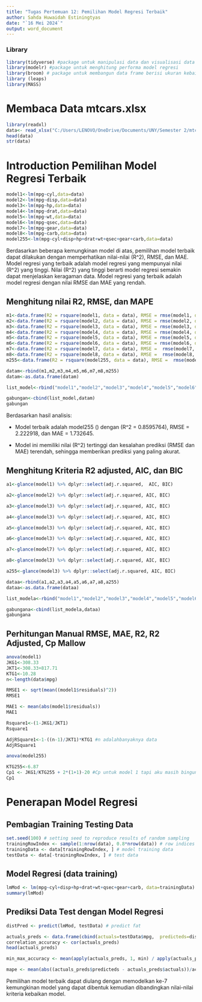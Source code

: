 ```yaml
---
title: "Tugas Pertemuan 12: Pemilihan Model Regresi Terbaik"
author: Sahda Huwaidah Estiningtyas
date: "`16 Mei 2024`"
output: word_document
---
```


### **Library**
```r
library(tidyverse) #package untuk manipulasi data dan visualisasi data 
library(modelr) #package untuk menghitung performa model regresi
library(broom) # package untuk membangun data frame berisi ukuran kebaikan model regresi
library (leaps)
library(MASS)
```

# Membaca Data mtcars.xlsx
```r
library(readxl)
data<- read_xlsx("C:/Users/LENOVO/OneDrive/Documents/UNY/Semester 2/mtcars.xlsx")
head(data)
str(data)
```

# Introduction Pemilihan Model Regresi Terbaik
```r
model1<-lm(mpg~cyl,data=data) 
model2<-lm(mpg~disp,data=data) 
model3<-lm(mpg~hp,data=data) 
model4<-lm(mpg~drat,data=data) 
model5<-lm(mpg~wt,data=data) 
model6<-lm(mpg~qsec,data=data) 
model7<-lm(mpg~gear,data=data) 
model8<-lm(mpg~carb,data=data) 
model255<-lm(mpg~cyl+disp+hp+drat+wt+qsec+gear+carb,data=data) 
```

Berdasarkan beberapa kemungkinan model di atas, pemilihan model terbaik dapat dilakukan dengan memperhatikan nilai-nilai \(R^2\), RMSE, dan MAE. Model regresi yang terbaik adalah model regresi yang mempunyai nilai \(R^2\) yang tinggi. Nilai \(R^2\) yang tinggi berarti model regresi semakin dapat menjelaskan keragaman data. Model regresi yang terbaik adalah model regresi dengan nilai RMSE dan MAE yang rendah.

## Menghitung nilai R2, RMSE, dan MAPE
```r
m1<-data.frame(R2 = rsquare(model1, data = data), RMSE = rmse(model1, data = data),MAE = mae(model1, data = data))
m2<-data.frame(R2 = rsquare(model2, data = data), RMSE = rmse(model2, data = data),MAE = mae(model2, data = data))
m3<-data.frame(R2 = rsquare(model3, data = data), RMSE = rmse(model3, data = data),MAE = mae(model3, data = data))
m4<-data.frame(R2 = rsquare(model4, data = data), RMSE = rmse(model4, data = data),MAE = mae(model4, data = data))
m5<-data.frame(R2 = rsquare(model5, data = data), RMSE = rmse(model5, data = data),MAE = mae(model5, data = data))
m6<-data.frame(R2 = rsquare(model6, data = data), RMSE = rmse(model6, data = data),MAE = mae(model6, data = data))
m7<-data.frame(R2 = rsquare(model7, data = data), RMSE =  rmse(model7, data = data),MAE = mae(model7,data = data))
m8<-data.frame(R2 = rsquare(model8, data = data), RMSE =  rmse(model8, data = data),MAE = mae(model8,data = data))
m255<-data.frame(R2 = rsquare(model255, data = data), RMSE =  rmse(model255, data = data),MAE = mae(model255,data = data))

datam<-rbind(m1,m2,m3,m4,m5,m6,m7,m8,m255)
datam<-as.data.frame(datam)

list_model<-rbind("model1","model2","model3","model4","model5","model6","model7","model8","model255")

gabungan<-cbind(list_model,datam)
gabungan
```

Berdasarkan hasil analisis:

- Model terbaik adalah model255 (\texttt{mpg \textasciitilde\ cyl + disp + hp + drat + wt + qsec + gear + carb}) dengan \(R^2 = 0.8595764\), RMSE = 2.222918, dan MAE = 1.732645.

- Model ini memiliki nilai \(R^2\) tertinggi dan kesalahan prediksi (RMSE dan MAE) terendah, sehingga memberikan prediksi yang paling akurat.

## Menghitung Kriteria R2 adjusted, AIC, dan BIC
```r
a1<-glance(model1) %>% dplyr::select(adj.r.squared,  AIC, BIC)

a2<-glance(model2) %>% dplyr::select(adj.r.squared, AIC, BIC)

a3<-glance(model3) %>% dplyr::select(adj.r.squared, AIC, BIC)

a4<-glance(model3) %>% dplyr::select(adj.r.squared, AIC, BIC)

a5<-glance(model3) %>% dplyr::select(adj.r.squared, AIC, BIC)

a6<-glance(model3) %>% dplyr::select(adj.r.squared, AIC, BIC)

a7<-glance(model7) %>% dplyr::select(adj.r.squared, AIC, BIC)

a8<-glance(model3) %>% dplyr::select(adj.r.squared, AIC, BIC)

a255<-glance(model3) %>% dplyr::select(adj.r.squared, AIC, BIC)

dataa<-rbind(a1,a2,a3,a4,a5,a6,a7,a8,a255)
dataa<-as.data.frame(dataa)

list_modela<-rbind("model1","model2","model3","model4","model5","model6","model7","model8","model255")

gabungana<-cbind(list_modela,dataa)
gabungana
```

## Perhitungan Manual RMSE, MAE, R2, R2 Adjusted, Cp Mallow
```r
anova(model1)
JKG1<-308.33
JKT1<-308.33+817.71
KTG1<-10.28
n<-length(data$mpg)

RMSE1 <- sqrt(mean((model1$residuals)^2))
RMSE1

MAE1 <- mean(abs(model1$residuals))
MAE1

Rsquare1<-(1-JKG1/JKT1)
Rsquare1

AdjRSquare1<-1-((n-1)/JKT1)*KTG1 #n adalahbanyaknya data
AdjRSquare1

anova(model255)

KTG255<-6.87
Cp1 <- JKG1/KTG255 + 2*(1+1)-20 #Cp untuk model 1 tapi aku masih bingung yg ini
Cp1

```

# Penerapan Model Regresi
## Pembagian Training Testing Data
```r
set.seed(100) # setting seed to reproduce results of random sampling
trainingRowIndex <- sample(1:nrow(data), 0.8*nrow(data)) # row indices for training data
trainingData <- data[trainingRowIndex, ] # model training data
testData <- data[-trainingRowIndex, ] # test data
```

## Model Regresi (data training)
```r
lmMod <- lm(mpg~cyl+disp+hp+drat+wt+qsec+gear+carb, data=trainingData) # build the model
summary(lmMod)
```

## Prediksi Data Test dengan Model Regresi
```r
distPred <- predict(lmMod, testData) # predict fat

actuals_preds <- data.frame(cbind(actuals=testData$mpg,  predicteds=distPred)) # make actuals_predicteds dataframe.
correlation_accuracy <- cor(actuals_preds)
head(actuals_preds)

min_max_accuracy <- mean(apply(actuals_preds, 1, min) / apply(actuals_preds, 1, max))#MinMaxAcuracy

mape <- mean(abs((actuals_preds$predicteds - actuals_preds$actuals))/actuals_preds$actuals) # Mean Absolute Percentage Deviation (MAPE)

```

Pemilihan model terbaik dapat diulang dengan memodelkan ke-7 kemungkinan model yang dapat dibentuk kemudian dibandingkan nilai-nilai kriteria kebaikan model.